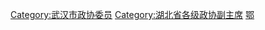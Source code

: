 [[Category:武汉市政协委员|Category:武汉市政协委员]]
[[Category:湖北省各级政协副主席|Category:湖北省各级政协副主席]]
[[Category:设区的市政协副主席|鄂]]